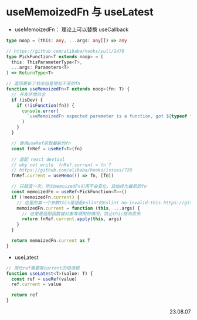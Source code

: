 # useMemoizedFn 与 useLatest

- useMemoizedFn： 理论上可以替换 useCallback

```ts
type noop = (this: any, ...args: any[]) => any

// https://github.com/alibaba/hooks/pull/1470
type PickFunction<T extends noop> = (
  this: ThisParameterType<T>,
  ...args: Parameters<T>
) => ReturnType<T>

// 返回更新了状态但是地址不变的fn
function useMemoizedFn<T extends noop>(fn: T) {
  // 开发环境日志
  if (isDev) {
    if (!isFunction(fn)) {
      console.error(
        `useMemoizedFn expected parameter is a function, got ${typeof fn}`,
      )
    }
  }

  // 使用useRef获取最新的fn
  const fnRef = useRef<T>(fn)

  // 适配 react devtool
  // why not write `fnRef.current = fn`?
  // https://github.com/alibaba/hooks/issues/728
  fnRef.current = useMemo(() => fn, [fn])

  // 只赋值一次，所以memoizedFn引用不会变化，且始终为最新的fn
  const memoizedFn = useRef<PickFunction<T>>()
  if (!memoizedFn.current) {
    // 这里的第一个参数this是适配eslint的eslint no-invalid-this https://github.com/alibaba/hooks/pull/1464
    memoizedFn.current = function (this, ...args) {
      // 这里是适配函数被对象等调用的情况，防止this指向丢失
      return fnRef.current.apply(this, args)
    }
  }

  return memoizedFn.current as T
}
```

- useLatest

```ts
// 简化ref需要取current的值流程
function useLatest<T>(value: T) {
  const ref = useRef(value)
  ref.current = value

  return ref
}
```

<p align="right">23.08.07</p>

